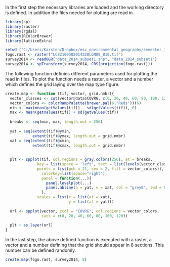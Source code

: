 In the first step the necessary libraries are loaded and the working directory is defined. 
In addition the files needed for plotting are read in. 
```r
library(sp)
library(raster)
library(rgdal)
library(RColorBrewer)
library(latticeExtra)

setwd ("C:/Users/Karsten/Dropbox/msc_environmental_geography/semester_1/datamanagement/data")
fogo.rast <- raster("LC82100502014328LGN00_B10.tif")
survey2014 <- readOGR("data_2014_subset1.shp", "data_2014_subset1")
survey2014 <- spTransform(survey2014, CRS(projection(fogo.rast)))
```

The following function definies different parameters used for plotting the read in files. 
To plot the function needs a raster, a vector and a number which defines the grid laying over
the map type figure. 

```r
create.map <- function (tif, vector, grid.nmbr){
  vector_classes <- cut(vector@data$COVRG, c(0, 20, 40, 60, 80, 100, 120))
  vector_colors <- colorRampPalette(brewer.pal(6,"Reds"))(6)
  min <- max(mean(getValues(tif)) - sd(getValues(tif)), 0)
  max <- mean(getValues(tif)) + sd(getValues(tif))
  
  breaks <- seq(min, max, length.out = 256)
  
  yat = seq(extent(tif)@ymin, 
            extent(tif)@ymax, length.out = grid.nmbr)
  xat = seq(extent(tif)@xmin, 
            extent(tif)@xmax, length.out = grid.nmbr)
  
  
  plt <- spplot(tif, col.regions = gray.colors(256), at = breaks,
              key = list(space = 'left', text = list(levels(vector_classes)), 
              points = list(pch = 21, cex = 2, fill = vector_colors)),
                colorkey=list(space="right"),
                panel = function(...){
                  panel.levelplot(...)
                  panel.abline(h = yat, v = xat, col = "grey0", lwd = 0.8, lty = 5) 
                },
              scales = list(x = list(at = xat),
                            y = list(at = yat)))
  
  orl <- spplot(vector, zcol = "COVRG", col.regions = vector_colors, 
                cuts = c(0, 20, 40, 60, 80, 100, 120))
  
  plt + as.layer(orl)
}
```

In the last step, the above defined function is executed with a raster, a vector and a number 
defining that the grid should appear in 8 sections. This number can be defined randomly. 

```r
create.map(fogo.rast, survey2014, 8)
```
